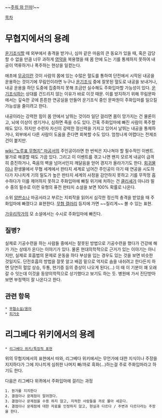 {{{+1 走火入魔}}}

~~[[몬데그린|주워 와 인마]]!~~

[[목차]]

= 무협지에서의 용례 =
[[운기조식]]할 때 외부에서 충격을 받거나, 심마 같은 마음의 큰 동요가 있을 때, 혹은 감당할 수 없을 만큼 너무 과하게 [[영약]]을 복용했을 때 몸 안에 도는 기를 통제하지 못하여 내공이 역류하거나 폭주하는 현상을 일컫는다.

애초에 [[무공]]이란 것이 사람의 몸에 있는 수많은 혈도를 통하여 단전에서 시작된 내공을 운용하는 것이기에 무림인이라면 누구나 [[운기조식]] 중에 잘못된 혈도로 내공을 보내거나, 내공 운용을 하던 도중에 집중하지 못해 조금만 실수해도 주화입마할 가능성이 있다. [[운기조식]]하는 상대를 건드리지 않는 이유가 바로 이것 때문. 이를 방지하기 위해 무림문파에서는 깊숙한 곳에 튼튼한 연공실을 만들어 운기조식 중인 문파원이 주화입마를 일으킬 가능성을 줄이려고 한다.

내공이라는 강력한 힘이 몸 안에서 날뛰는 것이라 일단 걸리면 몸이 망가지는 건 물론이고, 뇌에 이상이 생기거나, 심하면 죽을 수도 있다. 간혹 주화입마에 빠진 사람이 폭주할 때도 있다. 하지만 수련자 자신이 강력한 정신력을 가지고 있어서 날뛰는 내공을 통제하거나, 외부에서 다른 사람이 도움을 준다면 회복할 수도 있다. 엄청나게 어렵다는 전제조건이 붙지만.

[[wiki:"노루표 무협지" 마공서]]의 주인공이라면 한 번씩은 지나쳐야 할 필수적인 이벤트. 붕가로 해결할 때도 가끔 있다. 그리고 이 이벤트를 겪고 나면 왠지 모르게 내공이 급격히 증진하거나, 죽음의 벽을 넘어서인지 깨달음을 얻어 경지가 올라가기도 한다. [[회귀물]]이나 환생물에서 무협 세계에서 판타지 세계로 넘어간 주인공이 아기 때 연공을 시도하다가 지나치게 기의 밀도가 높은 판타지 세계의 사정을 감안하지 못하고 기를 무작정 흡수하다가 이를 제어하지 못하고 주화입마에 빠질 위기에 처하는 건 [[클리셰]]가 아니라 필수 중의 필수로 이런 유형의 퓨전 판타지 소설을 보면 100% 확률로 나온다.

소위 [[양판소]]나 마공서라고 부르는 지뢰작을 읽어서 심각한 정신적 충격을 받았을 때 주화입마에 빠졌다고 표현한다. [[무협 갤러리]] 등지에 가면 ~~질리게~~ 볼 수 있는 표현.

[[가우리]]작가의 모 소설에서는 수시로 주화입마에 빠진다.

== 질병? ==
실제로 기공수련을 하는 사람들 중에서는 잘못된 방법으로 기공수련을 했다가 건강에 해가 가는 상태가 온다는 이야기가 있다. 물론 현대의학적으로 근거가 있는 이야기는 아니지만, 실제로 호흡법의 문제로 운동을 하다 부상을 입는 경우도 있는 것을 보면 비슷한 것일지도. 단전호흡의 방법을 잘못 알고 배꼽 밑으로 억지로 숨을 내쉬려고 한다든지 하면 당연히 혈압 상승, 두통, 현기증 등의 증상이 나오게 된다(...) 이 때 이 기분이 꽤 오래 갈 수 잇는데 이것을 동양의학적으로 상기했다고 보기도 하는 듯. 병원에 가서 진단받아보면 부정맥이 잘 나온다고 한다.

== 관련 항목 ==
 * [[무협소설/용어]]
 * [[피거솟]]

= 리그베다 위키에서의 용례 =
 * [[리그베다 위키/특징적 표현]]

위의 무협지에서의 표현에서 따와, 리그베다 위키에서는 무언가에 대한 지식이나 주장을 지지하다가 그에 지나치게 심취한 나머지 빠/까로 흑화(...)하는걸 주로 주화입마라고 하기도 한다. 

다음은 리그베다 위퀴에서 주화입마에 걸리는 과정

 1. 뭔가를 지지한다
 2. 결점이나 문제점이 알려졌다.
 3. 결점이나 문제점을 수용 하지 않고, 지적한 사람들을 까로 몰아 세운다.
 4. 결점이나 문제점에 대한 자료를 인정하지 않고, 현실과 다르다 / 주변과 다르다라는 주장을 한다.
